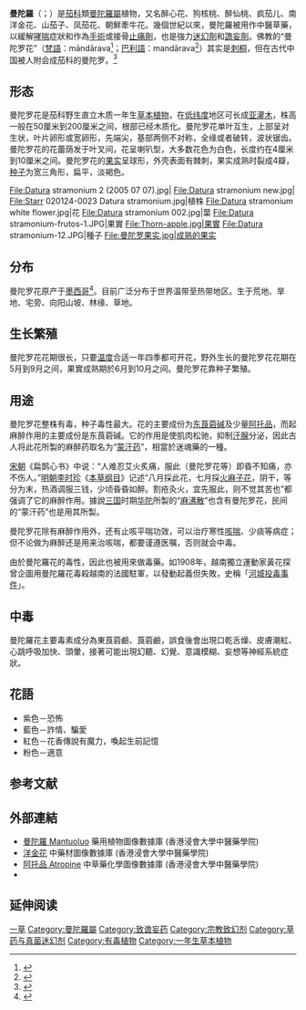 {{About|一種有強力迷幻作用的植物||曼陀羅}}
{{noteTA|G1=units}}
{{medical}}
{{speciesbox
| name = 曼陀羅
| image = Datura stramonium 2 (2005 07 07).jpg
| genus = Datura
| species = stramonium
| authority = [[卡尔·林奈|L.]]
| synonyms_ref = <ref>{{Cite web |url=http://www.theplantlist.org/tpl1.1/record/kew-2757848 |title=The Plant List, ''Datura stramonium'' L. |access-date=2018-06-10 |archive-date=2021-07-22 |archive-url=https://web.archive.org/web/20210722061303/http://www.theplantlist.org/tpl1.1/record/kew-2757848 |dead-url=no }}</ref>
| synonyms = {{collapsible list|bullets = true
|title=<small>異名</small>
|''Datura bernhardii'' <small>Lundstr.</small>
|''Datura bertolonii'' <small>Parl. ex Guss.</small>
|''Datura cabanesii'' <small>P.Fourn.</small>
|''Datura capensis'' <small>Bernh.</small>
|''Datura ferocissima'' <small>Cabanès & P.Fourn.</small>
|''Datura ferox'' <small>Nees 1834 not L. 1756</small>
|''Datura hybrida'' <small>Ten.</small>
|''Datura inermis'' <small>Juss. ex Jacq.</small>
|''Datura laevis'' <small>L.f.</small>
|''Datura loricata'' <small>Sieber ex Bernh.</small>
|''Datura lurida'' <small>Salisb.</small>
|''Datura microcarpa'' <small>Godr.</small>
|''Datura muricata'' <small>Godr. 1873 not Bernh. 1818 nor Link 1821</small>
|''Datura parviflora'' <small>Salisb.</small>
|''Datura praecox'' <small>Godr.</small>
|''Datura pseudostramonium'' <small>Sieber ex Bernh.</small>
|''Datura tatula'' <small>L.</small>
|''Datura wallichii'' <small>Dunal</small>
|''Stramonium foetidum'' <small>Scop.</small>
|''Stramonium laeve'' <small>Moench</small>
|''Stramonium spinosum'' <small>Lam.</small>
|''Stramonium tatula'' <small>Moench</small>
|''Stramonium vulgare'' <small>Moench</small>
|''Stramonium vulgatum'' <small>Gaertn.</small>
}}}}

'''曼陀羅'''（{{lang-xm|Datura stramonium}}；{{lang-en|thorn apple}}）是[[茄科|茄科]]類[[曼陀羅屬|曼陀羅屬]]植物，又名醉心花、狗核桃、醉仙桃、疯茄儿、南洋金花、山茄子、凤茄花、朝鮮牽牛花。幾個世紀以來，曼陀羅被用作中醫草藥，以緩解[[哮喘|哮喘]]症狀和作為[[手術|手術]]或接骨[[止痛劑|止痛劑]]，也是強力[[致幻劑|迷幻劑]]和[[致譫妄藥|譫妄劑]]。佛教的“曼陀罗花”（[[梵語|梵語]]：māndārava<ref>{{cite web|title=《法華經》對勘材料|url=http://ckc.eduhk.hk:8080/lotus/view/1-124-2-1|access-date=2021-07-29|archive-url=https://web.archive.org/web/20210729040338/http://ckc.eduhk.hk:8080/lotus/view/1-124-2-1|archive-date=2021-07-29|dead-url=no}}</ref>；[[巴利語|巴利語]]：mandārava<ref>{{cite web|title=mandārava - Definition and Meaning - Pāli Dictionary|url=https://dictionary.sutta.org/browse/m/mand%C4%81rava/|access-date=2021-07-29|archive-url=https://web.archive.org/web/20210729044230/https://dictionary.sutta.org/browse/m/mand%C4%81rava/|archive-date=2021-07-29|dead-url=no}}</ref>）其实是[[刺桐|刺桐]]，但在古代中国被人附会成茄科的曼陀罗。<ref>{{Cite web|title=Mandarava, Mandārava, Māndārava|url=https://www.wisdomlib.org/definition/mandarava|access-date=2022-05-22|date=2014-08-14|work=Wisdom Library|archive-date=2020-11-25|archive-url=https://web.archive.org/web/20201125043600/https://www.wisdomlib.org/definition/mandarava}}</ref>

== 形态 ==
曼陀罗花是茄科野生直立木质一年生[[草本植物|草本植物]]，在[[低纬度|低纬度]]地区可长成[[亚灌木|亚灌木]]，株高一般在50厘米到200厘米之间，根部已经木质化。曼陀罗花单叶互生，上部呈对生状，叶片卵形或宽卵形，先端尖，基部两侧不对称，全缘或者破转，波状锯齿。曼陀罗花的花蕾荫发于叶叉间，花呈喇叭型，大多数花色为白色，长度约在4厘米到10厘米之间。曼陀罗花的[[果实|果实]]呈球形，外壳表面有棘刺，果实成熟时裂成4瓣，[[种子|种子]]为宽三角形，扁平，淡褐色。

<gallery>
File:Datura stramonium 2 (2005 07 07).jpg|
File:Datura stramonium new.jpg|
File:Starr 020124-0023 Datura stramonium.jpg|植株
File:Datura stramonium white flower.jpg|花
File:Datura stramonium 002.jpg|葉
File:Datura stramonium-frutos-1.JPG|果實
File:Thorn-apple.jpg|果實
File:Datura stramonium-12.JPG|種子
File:曼陀罗果实.jpg|成熟的果实
</gallery>

== 分布 ==
曼陀罗花原产于[[墨西哥|墨西哥]]<ref>{{Cite web |url=https://npgsweb.ars-grin.gov/gringlobal/taxonomydetail.aspx?13323 |title=存档副本 |access-date=2016-11-23 |archive-date=2020-07-24 |archive-url=https://web.archive.org/web/20200724053546/https://npgsweb.ars-grin.gov/gringlobal/taxonomydetail.aspx?13323 |dead-url=no }}</ref>。目前广泛分布于世界温带至热带地区。生于荒地、旱地、宅旁、向阳山坡、林缘、草地。

== 生长繁殖 ==
曼陀罗花花期很长，只要[[温度|温度]]合适一年四季都可开花，野外生长的曼陀罗花花期在5月到9月之间，果實成熟期於6月到10月之间。曼陀罗花靠种子繁殖。

== 用途 ==
曼陀罗花整株有毒，种子毒性最大。花的主要成份为[[东莨菪碱|东莨菪碱]]及少量[[阿托品|阿托品]]，而起麻醉作用的主要成份是东莨菪碱。它的作用是使肌肉松驰，抑制[[汗腺|汗腺]]分泌，因此古人将此花所製的麻醉药取名为“[[蒙汗药|蒙汗药]]”，相當於迷魂藥的一種。

[[宋朝|宋朝]]《扁鹊心书》中说：“人难忍艾火炙痛，服此（曼陀罗花等）即昏不知痛，亦不伤人。”[[明朝|明朝]][[李时珍|李时珍]]《[[本草纲目|本草纲目]]》记述“八月採此花，七月採[[大麻|火麻子花]]，阴干，等分为末，热酒调服三钱，少顷昏昏如醉。割疮灸火，宜先服此，则不觉其苦也”都强调了它的麻醉作用。據說[[三国|三国]]时期[[华陀|华陀]]所製的“[[麻沸散|麻沸散]]”也含有曼陀罗花，民间的“蒙汗药”也是用其所製。

曼陀罗花除有麻醉作用外，还有止咳平喘功效，可以治疗寒性[[咳喘|咳喘]]、少痰等病症；但不论做为麻醉还是用来治咳喘，都要谨遵医嘱，否则就会中毒。

由於曼陀羅花的毒性，因此也被用來做毒藥。如1908年，越南獨立運動家黃花探曾企圖用曼陀羅花毒殺越南的法國駐軍，以發動起義但失敗，史稱「[[河城投毒事件|河城投毒事件]]」。

== 中毒 ==
曼陀羅花主要毒素成分為東莨菪鹼、莨菪鹼，誤食後會出現口乾舌燥、皮膚潮紅、心跳呼吸加快、頭暈，接著可能出現幻聽、幻覺、意識模糊、妄想等神經系統症狀。

== 花語 ==
* 紫色－恐怖
* 藍色－詐情、騙愛
* 紅色－花香傳說有魔力，喚起生前記憶
* 粉色－適意
==参考文献==
{{reflist}}

==外部連結==
* [http://libproject.hkbu.edu.hk/was40/detail?lang=ch&channelid=1288&searchword=herb_id=D00481 曼陀羅 Mantuoluo] {{Wayback|url=http://libproject.hkbu.edu.hk/was40/detail?lang=ch&channelid=1288&searchword=herb_id=D00481 |date=20190811122432 }} 藥用植物圖像數據庫 (香港浸會大學中醫藥學院) {{zh}}{{en}}
*[https://sys01.lib.hkbu.edu.hk/cmed/mmid/detail.php?pid=B00315 洋金花] 中藥材圖像數據庫  (香港浸會大學中醫藥學院) {{zh}}{{en}} 
* [http://libproject.hkbu.edu.hk/was40/detail?channelid=22253&lang=cht&searchword=code=P00089 阿托品 Atropine] {{Wayback|url=http://libproject.hkbu.edu.hk/was40/detail?channelid=22253&lang=cht&searchword=code=P00089 |date=20201005031258 }} 中草藥化學圖像數據庫 (香港浸會大學中醫藥學院) {{zh}}{{en}}
* {{CPNI| zh=曼陀罗 | id=095-28082 | binomial=Datura stramonium | authority=L. | var= | accessdate=2013-01-18}}

== 延伸阅读 ==
{{Wikisource further reading}}
: {{wikispecies-inline|Datura stramonium|曼陀罗}}


{{commons|Datura stramonium}}
{{Taxonbar|from=Q30959}}

[[Category:藥用植物|一草]]
[[Category:曼陀羅屬|Category:曼陀羅屬]]
[[Category:致谵妄药|Category:致谵妄药]]
[[Category:宗教致幻剂|Category:宗教致幻剂]]
[[Category:草药与真菌迷幻剂|Category:草药与真菌迷幻剂]]
[[Category:有毒植物|Category:有毒植物]]
[[Category:一年生草本植物|Category:一年生草本植物]]